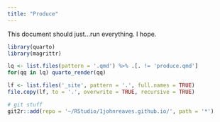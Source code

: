 ```yaml
---
title: "Produce"
---
```


This document should just...run everything. I hope.

```r
library(quarto)
library(magrittr)

lq <- list.files(pattern = '.qmd') %>% .[. != 'produce.qmd']
for(qq in lq) quarto_render(qq)

lf <- list.files('_site', pattern = '.', full.names = TRUE)
file.copy(lf, to = '.', overwrite = TRUE, recursive = TRUE)

# git stuff
git2r::add(repo = '~/RStudio/1johnreaves.github.io/', path = '*')
```

